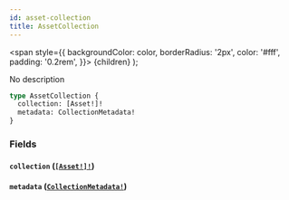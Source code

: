 ```yaml
---
id: asset-collection
title: AssetCollection
---
```


<span
style={{
      backgroundColor: color,
      borderRadius: '2px',
      color: '#fff',
      padding: '0.2rem',
    }}>
{children}
</span>
);

No description

```graphql
type AssetCollection {
  collection: [Asset!]!
  metadata: CollectionMetadata!
}
```

### Fields

#### `collection` ([`[Asset!]!`](/api/graphql/documentation/objects/asset))

#### `metadata` ([`CollectionMetadata!`](/api/graphql/documentation/objects/collection-metadata))
